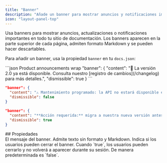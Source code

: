 ```yaml
---
title: "Banner"
description: "Añade un banner para mostrar anuncios y notificaciones importantes en todo el sitio"
icon: "layout-panel-top"
---
```


Usa banners para mostrar anuncios, actualizaciones o notificaciones importantes en todo tu sitio de documentación. Los banners aparecen en la parte superior de cada página, admiten formato Markdown y se pueden hacer descartables.

Para añadir un banner, usa la propiedad `banner` en tu `docs.json`:

<CodeGroup>
  ```json Product announcements wrap
  "banner": {
    "content": "🚀 La versión 2.0 ya está disponible. Consulta nuestro [registro de cambios](/changelog) para más detalles.",
    "dismissible": true 
  }
  ```

  ```json Maintenance notices wrap
  "banner": {
    "content": "⚠️ Mantenimiento programado: la API no estará disponible el 15 de diciembre, de 2 a 4 a. m. UTC",
    "dismissible": false
  }
  ```

  ```json Required actions wrap
  "banner": {
    "content": "**Acción requerida:** migra a nuestra nueva versión antes del 1 de enero. [Guía de migración](/migration)",
    "dismissible": true
  }
  ```
</CodeGroup>

<div id="properties">
  ## Propiedades
</div>

<ResponseField name="content" type="string" required>
  El mensaje del banner. Admite texto sin formato y Markdown.
</ResponseField>

<ResponseField name="dismissible" type="boolean">
  Indica si los usuarios pueden cerrar el banner. Cuando `true`, los usuarios pueden cerrarlo y no volverá a aparecer durante su sesión. De manera predeterminada es `false`.
</ResponseField>
